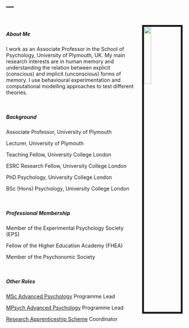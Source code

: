 ---
---


<link rel="stylesheet" href="styles.css" type="text/css">

<img src="images/Chris_sq25.jpg" style="width:20%; 
border:5px solid; margin-right: 20px; margin-left: 20px; 
margin-top: 20px" align="right">

<br>

##### About Me

I work as an Associate Professor in the School of Psychology, University of Plymouth, UK. My main research interests are in human memory and understanding the relation between explicit (conscious) and implicit (unconscious) forms of memory. I use behavioural experimentation and computational modelling approaches to test different theories.

<br>


##### Background
Associate Professor, University of Plymouth

Lecturer, University of Plymouth

Teaching Fellow, University College London

ESRC Research Fellow, University College London

PhD Psychology, University College London

BSc (Hons) Psychology, University College London

<br>


##### Professional Membership

Member of the Experimental Psychology Society (EPS)

Fellow of the Higher Education Academy (FHEA)

Member of the Psychonomic Society

<br>


##### Other Roles
[MSc Advanced Psychology](https://www.plymouth.ac.uk/courses/postgraduate/msc-advanced-psychology) Programme Lead

[MPsych Advanced Psychology](https://www.plymouth.ac.uk/courses/undergraduate/mpsych-advanced-psychology) Programme Lead

[Research Apprenticeship Scheme](https://www.psy.plymouth.ac.uk/admin4/apprenticeships/) Coordinator

<br>